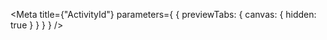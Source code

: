 
<Meta
  title={"ActivityId"}
  parameters={
    {
      previewTabs: {
        canvas: {
          hidden: true
        }
      }
    }
  }
/>

<ActivityIdRootIndex />
